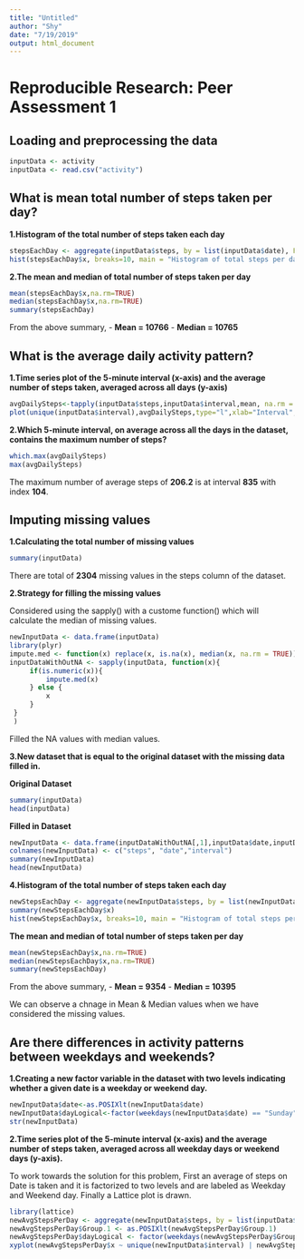 ```yaml
---
title: "Untitled"
author: "Shy"
date: "7/19/2019"
output: html_document
---
```


# Reproducible Research: Peer Assessment 1


## Loading and preprocessing the data
```r
inputData <- activity
inputData <- read.csv("activity")
```


## What is mean total number of steps taken per day?

**1.Histogram of the total number of steps taken each day**
```r
stepsEachDay <- aggregate(inputData$steps, by = list(inputData$date), FUN = sum)
hist(stepsEachDay$x, breaks=10, main = "Histogram of total steps per day",xlab="steps/day")
```

**2.The mean and median of total number of steps taken per day**
```r
mean(stepsEachDay$x,na.rm=TRUE)
median(stepsEachDay$x,na.rm=TRUE)
summary(stepsEachDay)
```

From the above summary, 
- **Mean = 10766** 
- **Median = 10765** 

## What is the average daily activity pattern?

**1.Time series plot of the 5-minute interval (x-axis) and the average number of steps taken, averaged across all days (y-axis)**

```r
avgDailySteps<-tapply(inputData$steps,inputData$interval,mean, na.rm = TRUE)
plot(unique(inputData$interval),avgDailySteps,type="l",xlab="Interval",ylab="average steps")
```

**2.Which 5-minute interval, on average across all the days in the dataset, contains the maximum number of steps?**
```r
which.max(avgDailySteps)
max(avgDailySteps)
```
The maximum number of average steps of **206.2** is at interval **835** with index **104**.

## Imputing missing values
**1.Calculating the total number of missing values**

```r
summary(inputData)
```
There are total of **2304** missing values in the steps column of the dataset.

**2.Strategy for filling the missing values**

Considered using the sapply() with a custome function() which will calculate the median of missing values.

```r
newInputData <- data.frame(inputData)
library(plyr)
impute.med <- function(x) replace(x, is.na(x), median(x, na.rm = TRUE))
inputDataWithOutNA <- sapply(inputData, function(x){
     if(is.numeric(x)){
         impute.med(x)
     } else {
         x
     }
 }
 )
```
Filled the NA values with median values.

**3.New dataset that is equal to the original dataset with the missing data filled in.** 

**Original Dataset**
```r
summary(inputData)
head(inputData)
```
**Filled in Dataset**
```r
newInputData <- data.frame(inputDataWithOutNA[,1],inputData$date,inputData$interval)
colnames(newInputData) <- c("steps", "date","interval")
summary(newInputData)
head(newInputData)
```

**4.Histogram of the total number of steps taken each day**
```r
newStepsEachDay <- aggregate(newInputData$steps, by = list(newInputData$date), FUN = sum)
summary(newStepsEachDay$x)
hist(newStepsEachDay$x, breaks=10, main = "Histogram of total steps per day",xlab="steps/day")
```

**The mean and median of total number of steps taken per day**
```r
mean(newStepsEachDay$x,na.rm=TRUE)
median(newStepsEachDay$x,na.rm=TRUE)
summary(newStepsEachDay)
```

From the above summary, 
- **Mean = 9354** 
- **Median = 10395** 

We can observe a chnage in Mean & Median values when we have considered the missing values.

## Are there differences in activity patterns between weekdays and weekends?
**1.Creating a new factor variable in the dataset with two levels indicating whether a given date is a weekday or weekend day.** 

```r
newInputData$date<-as.POSIXlt(newInputData$date)
newInputData$dayLogical<-factor(weekdays(newInputData$date) == "Sunday" | weekdays(newInputData$date) == "Saturday", levels=c(TRUE,FALSE),labels=c("Weekend","Weekday") )
str(newInputData)
```
**2.Time series plot of the 5-minute interval (x-axis) and the average number of steps taken, averaged across all weekday days or weekend days (y-axis).**

To work towards the solution for this problem, First an average of steps on Date is taken and it is factorized to two levels and are labeled as Weekday and Weekend day. Finally a Lattice plot is drawn.

```r
library(lattice)
newAvgStepsPerDay <- aggregate(newInputData$steps, by = list(inputData$date), FUN = mean)
newAvgStepsPerDay$Group.1 <- as.POSIXlt(newAvgStepsPerDay$Group.1)
newAvgStepsPerDay$dayLogical <- factor(weekdays(newAvgStepsPerDay$Group.1) == "Sunday" | weekdays(newAvgStepsPerDay$Group.1) == "Saturday", levels=c(TRUE,FALSE),labels=c("Weekend","Weekday") )
xyplot(newAvgStepsPerDay$x ~ unique(newInputData$interval) | newAvgStepsPerDay$dayLogical, type="l",layout=(c(1,2)),xlab="Interval",ylab="Number of steps")
```
 